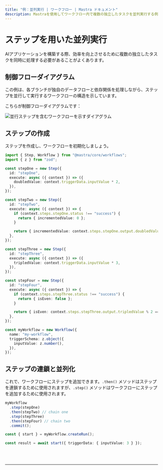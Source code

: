 ```yaml
---
title: "例：並列実行 | ワークフロー | Mastra ドキュメント"
description: Mastraを使用してワークフロー内で複数の独立したタスクを並列実行する例。
---
```



# ステップを用いた並列実行

AIアプリケーションを構築する際、効率を向上させるために複数の独立したタスクを同時に処理する必要があることがよくあります。

## 制御フローダイアグラム

この例は、各ブランチが独自のデータフローと依存関係を処理しながら、ステップを並行して実行するワークフローの構造を示しています。

こちらが制御フローダイアグラムです：

<img
  src="/parallel-chains.png"
  alt="並行ステップを含むワークフローを示すダイアグラム"
  width={600}
/>

## ステップの作成

ステップを作成し、ワークフローを初期化しましょう。

```ts showLineNumbers copy
import { Step, Workflow } from "@mastra/core/workflows";
import { z } from "zod";

const stepOne = new Step({
  id: "stepOne",
  execute: async ({ context }) => ({
    doubledValue: context.triggerData.inputValue * 2,
  }),
});

const stepTwo = new Step({
  id: "stepTwo",
  execute: async ({ context }) => {
    if (context.steps.stepOne.status !== "success") {
      return { incrementedValue: 0 };
    }

    return { incrementedValue: context.steps.stepOne.output.doubledValue + 1 };
  },
});

const stepThree = new Step({
  id: "stepThree",
  execute: async ({ context }) => ({
    tripledValue: context.triggerData.inputValue * 3,
  }),
});

const stepFour = new Step({
  id: "stepFour",
  execute: async ({ context }) => {
    if (context.steps.stepThree.status !== "success") {
      return { isEven: false };
    }

    return { isEven: context.steps.stepThree.output.tripledValue % 2 === 0 };
  },
});

const myWorkflow = new Workflow({
  name: "my-workflow",
  triggerSchema: z.object({
    inputValue: z.number(),
  }),
});
```

## ステップの連鎖と並列化

これで、ワークフローにステップを追加できます。`.then()` メソッドはステップを連鎖するために使用されますが、`.step()` メソッドはワークフローにステップを追加するために使用されます。

```ts showLineNumbers copy
myWorkflow
  .step(stepOne)
  .then(stepTwo) // chain one
  .step(stepThree)
  .then(stepFour) // chain two
  .commit();

const { start } = myWorkflow.createRun();

const result = await start({ triggerData: { inputValue: 3 } });
```

<br />
<br />
<hr className="dark:border-[#404040] border-gray-300" />
<br />
<br />
<GithubLink
  link={
    "https://github.com/mastra-ai/mastra/blob/main/examples/basics/workflows/workflow-with-parallel-steps"
  }
/>
